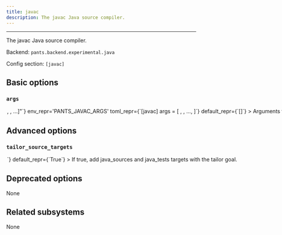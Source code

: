 ```yaml
---
title: javac
description: The javac Java source compiler.
---
```



---

The javac Java source compiler.

Backend: <span className="color--primary">`pants.backend.experimental.java`</span>

Config section: <span className="color--primary">`[javac]`</span>

<span className={styles.options}>

## Basic options

### `args`

<Option
  cli_repr={`--javac-args="[<shell_str>, <shell_str>, ...]"`}
  env_repr='PANTS_JAVAC_ARGS'
  toml_repr={`[javac]
args = [
    <shell_str>,
    <shell_str>,
    ...,
]`}
  default_repr={`[]`}
>

Arguments to pass directly to javac, e.g. `--javac-args='-g -deprecation'`.

</Option>

## Advanced options

### `tailor_source_targets`

<Option
  cli_repr={`--[no-]javac-tailor-source-targets`}
  env_repr='PANTS_JAVAC_TAILOR_SOURCE_TARGETS'
  toml_repr={`[javac]
tailor_source_targets = <bool>`}
  default_repr={`True`}
>

If true, add `java_sources` and `java_tests` targets with the `tailor` goal.

</Option>

## Deprecated options

None

## Related subsystems

None

</span>
